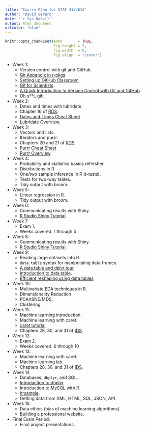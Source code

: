 ```yaml
---
title: "Course Plan for STAT 413/613"
author: "David Gerard"
date: "`r Sys.Date()`"
output: html_document
urlcolor: "blue"
---
```



```r
knitr::opts_chunk$set(echo       = TRUE, 
                      fig.height = 3, 
                      fig.width  = 6,
                      fig.align  = "center")
```

- Week 1:
    - Version control with git and GitHub.
    - [Git Appendix in r-pkgs](http://r-pkgs.had.co.nz/git.html)
    - [Setting up GitHub Classroom](https://github.com/jfiksel/github-classroom-for-students)
    - [Git for Scientists](https://milesmcbain.github.io/git_4_sci/).
    - [A Quick Introduction to Version Control with Git and GitHub](https://doi.org/10.1371/journal.pcbi.1004668).
    - [Oh s**t, git!](https://ohshitgit.com/).
- Week 2:
    - Dates and times with lubridate.
    - Chapter 16 of [RDS](https://r4ds.had.co.nz/).
    - [Dates and Times Cheat Sheet](https://github.com/rstudio/cheatsheets/blob/master/lubridate.pdf).
    - [Lubridate Overview](https://lubridate.tidyverse.org/).
- Week 3:
    - Vectors and lists.
    - Iterators and purrr.
    - Chapters 20 and 21 of [RDS](https://r4ds.had.co.nz/).
    - [Purrr Cheat Sheet](https://github.com/rstudio/cheatsheets/raw/master/purrr.pdf)
    - [Purrr Overview](https://purrr.tidyverse.org/).
- Week 4:
    - Probability and statistics basics refresher.
    - Distributions in R.
    - One/two sample inference in R ($t$-tests).
    - Tests for two-way tables.
    - Tidy output with broom.
- Week 5:
    - Linear regression in R.
    - Tidy output with broom.
- Week 6:
    - Communicating results with Shiny.
    - [R Studio Shiny Tutorial](https://shiny.rstudio.com/tutorial/).
- Week 7:
    - Exam 1.
    - Weeks covered: 1 through 5
- Week 8:
    - Communicating results with Shiny.
    - [R Studio Shiny Tutorial](https://shiny.rstudio.com/tutorial/).
- Week 9:
    - Reading large datasets into R.
    - `data.table` syntax for manipulating data frames.
    - [A data.table and dplyr tour](https://atrebas.github.io/post/2019-03-03-datatable-dplyr/)
    - [Introduction to data.table](https://cloud.r-project.org/web/packages/data.table/vignettes/datatable-intro.html).
    - [Efficient reshaping using data.tables](https://cloud.r-project.org/web/packages/data.table/vignettes/datatable-reshape.html)
- Week 10: 
    - Multivariate EDA techniques in R.
    - Dimensionality Reduction
    - PCA/tSNE/MDS.
    - Clustering
- Week 11:
    - Machine learning introduction.
    - Machine learning with caret.
    - [caret tutorial](https://www.machinelearningplus.com/machine-learning/caret-package/).
    - Chapters 28, 30, and 31 of [IDS](https://rafalab.github.io/dsbook/).
- Week 12: 
    - Exam 2.
    - Weeks covered: 6 through 10
- Week 13:
    - Machine learning with caret.
    - Machine learning lab.
    - Chapters 28, 30, and 31 of [IDS](https://rafalab.github.io/dsbook/).
- Week 14
    - Databases, `dbplyr`, and SQL.
    - [Introduction to dbplyr](https://cran.r-project.org/web/packages/dbplyr/vignettes/dbplyr.html).
    - [Introduction to MySQL with R](https://programminghistorian.org/en/lessons/getting-started-with-mysql-using-r#going-further-with-mysql).
    - [hrsample](https://github.com/harryahlas/sample-hr-database).
    - Getting data from XML, HTML, SQL, JSON, API.
- Week 15:
    - Data ethics (bias of machine learning algorithms).
    - Building a professional website.
- Final Exam Period:
    - Final project presentations.
    
    
    
    
    
    
    

